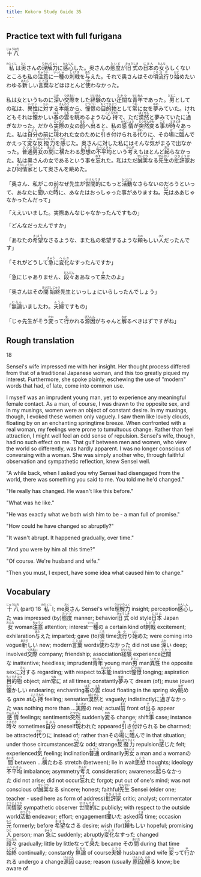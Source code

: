 ```yaml
---
title: Kokoro Study Guide 35
---
```


## Practice text with full furigana

<p>
<ruby><rb>十八</rb><rt>じゅうはち</rt></ruby>
</p>

<p>
<ruby><rb>私</rb><rt>わたくし</rt></ruby>は<ruby><rb>奥</rb><rt>おく</rt></ruby>さんの<ruby><rb>理解力</rb><rt>りかいりょく</rt></ruby>に<ruby><rb>感心</rb><rt>かんしん</rt></ruby>した。奥さんの<ruby><rb>態度</rb><rt>たいど</rt></ruby>が<ruby><rb>旧式</rb><rt>きゅうしき</rt></ruby>の<ruby><rb>日本</rb><rt>にほん</rt></ruby>の<ruby><rb>女</rb><rt>おんな</rt></ruby>らしくないところも私の<ruby><rb>注意</rb><rt>ちゅうい</rt></ruby>に<ruby><rb>一種</rb><rt>いっしゅ</rt></ruby>の<ruby><rb>刺戟</rb><rt>しげき</rt></ruby>を<ruby><rb>与</rb><rt>あた</rt></ruby>えた。それで奥さんはその<ruby><rb>頃</rb><rt>ころ</rt></ruby><ruby><rb>流行</rb><rt>はや</rt></ruby>り<ruby><rb>始</rb><rt>はじ</rt></ruby>めたいわゆる<ruby><rb>新</rb><rt>あたら</rt></ruby>しい<ruby><rb>言葉</rb><rt>ことば</rt></ruby>などはほとんど<ruby><rb>使</rb><rt>つか</rt></ruby>わなかった。
</p>

<p>
私は女というものに<ruby><rb>深</rb><rt>ふか</rt></ruby>い<ruby><rb>交際</rb><rt>つきあい</rt></ruby>をした<ruby><rb>経験</rb><rt>けいけん</rt></ruby>のない<ruby><rb>迂闊</rb><rt>うかつ</rt></ruby>な<ruby><rb>青年</rb><rt>せいねん</rt></ruby>であった。<ruby><rb>男</rb><rt>おとこ</rt></ruby>としての私は、<ruby><rb>異性</rb><rt>いせい</rt></ruby>に<ruby><rb>対</rb><rt>たい</rt></ruby>する<ruby><rb>本能</rb><rt>ほんのう</rt></ruby>から、<ruby><rb>憧憬</rb><rt>どうけい</rt></ruby>の<ruby><rb>目的物</rb><rt>もくてきぶつ</rt></ruby>として<ruby><rb>常</rb><rt>つね</rt></ruby>に女を<ruby><rb>夢</rb><rt>ゆめ</rt></ruby>みていた。けれどもそれは<ruby><rb>懐</rb><rt>なつ</rt></ruby>かしい<ruby><rb>春</rb><rt>はる</rt></ruby>の<ruby><rb>雲</rb><rt>くも</rt></ruby>を<ruby><rb>眺</rb><rt>なが</rt></ruby>めるような<ruby><rb>心持</rb><rt>こころもち</rt></ruby>で、ただ<ruby><rb>漠然</rb><rt>ばくぜん</rt></ruby>と夢みていたに<ruby><rb>過</rb><rt>す</rt></ruby>ぎなかった。だから<ruby><rb>実際</rb><rt>じっさい</rt></ruby>の女の<ruby><rb>前</rb><rt>まえ</rt></ruby>へ<ruby><rb>出</rb><rt>で</rt></ruby>ると、私の<ruby><rb>感情</rb><rt>かんじょう</rt></ruby>が<ruby><rb>突然</rb><rt>とつぜん</rt></ruby><ruby><rb>変</rb><rt>かわ</rt></ruby>る<ruby><rb>事</rb><rt>こと</rt></ruby>が<ruby><rb>時々</rb><rt>ときどき</rt></ruby>あった。私は<ruby><rb>自分</rb><rt>じぶん</rt></ruby>の前に<ruby><rb>現</rb><rt>あら</rt></ruby>われた女のために<ruby><rb>引</rb><rt>ひ</rt></ruby>き<ruby><rb>付</rb><rt>つ</rt></ruby>けられる<ruby><rb>代</rb><rt>かわ</rt></ruby>りに、その<ruby><rb>場</rb><rt>ば</rt></ruby>に<ruby><rb>臨</rb><rt>のぞ</rt></ruby>んでかえって<ruby><rb>変</rb><rt>へん</rt></ruby>な<ruby><rb>反撥力</rb><rt>はんぱつりょく</rt></ruby>を<ruby><rb>感</rb><rt>かん</rt></ruby>じた。奥さんに対した私にはそんな<ruby><rb>気</rb><rt>き</rt></ruby>がまるで出なかった。<ruby><rb>普通</rb><rt>ふつう</rt></ruby><ruby><rb>男女</rb><rt>なんにょ</rt></ruby>の<ruby><rb>間</rb><rt>あいだ</rt></ruby>に<ruby><rb>横</rb><rt>よこ</rt></ruby>たわる<ruby><rb>思想</rb><rt>しそう</rt></ruby>の<ruby><rb>不平均</rb><rt>ふへいきん</rt></ruby>という<ruby><rb>考</rb><rt>かんが</rt></ruby>えもほとんど<ruby><rb>起</rb><rt>おこ</rt></ruby>らなかった。私は奥さんの女であるという事を<ruby><rb>忘</rb><rt>わす</rt></ruby>れた。私はただ<ruby><rb>誠実</rb><rt>せいじつ</rt></ruby>なる<ruby><rb>先生</rb><rt>せんせい</rt></ruby>の<ruby><rb>批評家</rb><rt>ひひょうか</rt></ruby>および<ruby><rb>同情家</rb><rt>どうじょうか</rt></ruby>として奥さんを眺めた。
</p>

<p>
「奥さん、私がこの前なぜ先生が<ruby><rb>世間的</rb><rt>せけんてき</rt></ruby>にもっと<ruby><rb>活動</rb><rt>かつどう</rt></ruby>なさらないのだろうといって、あなたに<ruby><rb>聞</rb><rt>き</rt></ruby>いた<ruby><rb>時</rb><rt>とき</rt></ruby>に、あなたはおっしゃった事がありますね。<ruby><rb>元</rb><rt>もと</rt></ruby>はああじゃなかったんだって」
</p>

<p>「ええいいました。実際あんなじゃなかったんですもの」</p>
<p>「どんなだったんですか」</p>
<p>
「あなたの<ruby><rb>希望</rb><rt>きぼう</rt></ruby>なさるような、また私の希望するような<ruby><rb>頼</rb><rt>たの</rt></ruby>もしい<ruby><rb>人</rb><rt>ひと</rt></ruby>だったんです」
</p>

<p>
「それがどうして<ruby><rb>急</rb><rt>きゅう</rt></ruby>に<ruby><rb>変化</rb><rt>へんか</rt></ruby>なすったんですか」
</p>

<p>
「急にじゃありません、<ruby><rb>段々</rb><rt>だんだん</rt></ruby>ああなって<ruby><rb>来</rb><rt>き</rt></ruby>たのよ」
</p>

<p>
「奥さんはその<ruby><rb>間</rb><rt>あいだ</rt></ruby><ruby><rb>始終</rb><rt>しじゅう</rt></ruby>先生といっしょにいらしったんでしょう」
</p>

<p>
「<ruby><rb>無論</rb><rt>むろん</rt></ruby>いましたわ。<ruby><rb>夫婦</rb><rt>ふうふ</rt></ruby>ですもの」
</p>

<p>
「じゃ先生がそう<ruby><rb>変</rb><rt>かわ</rt></ruby>って<ruby><rb>行</rb><rt>ゆ</rt></ruby>かれる<ruby><rb>源因</rb><rt>げんいん</rt></ruby>がちゃんと<ruby><rb>解</rb><rt>わか</rt></ruby>るべきはずですがね」
</p>


## Rough translation

18

Sensei's wife impressed me with her insight. Her thought process differed from that of a traditional Japanese woman, and this too greatly piqued my interest. Furthermore, she spoke plainly, eschewing the use of "modern" words that had, of late, come into common use.

I myself was an imprudent young man, yet to experience any meaningful female contact. As a man, of course, I was drawn to the opposite sex, and in my musings, women were an object of constant desire. In my musings, though, I evoked these women only vaguely. I saw them like lovely clouds, floating by on an enchanting springtime breeze. When confronted with a real woman, my feelings were prone to tumultuous change. Rather than feel attraction, I might well feel an odd sense of repulsion. Sensei's wife, though, had no such effect on me. That gulf between men and women, who view the world so differently, was hardly apparent. I was no longer conscious of conversing with a woman. She was simply another who, through faithful observation and sympathetic reflection, knew Sensei well.

"A while back, when I asked you why Sensei had disengaged from the world, there was something you said to me. You told me he'd changed."

"He really has changed. He wasn't like this before."

"What was he like."

"He was exactly what we both wish him to be - a man full of promise."

"How could he have changed so abruptly?"

"It wasn't abrupt. It happened gradually, over time."

"And you were by him all this time?"

"Of course. We're husband and wife."

"Then you must, I expect, have some idea what caused him to change."      


## Vocabulary

<p>
<span class="vocabstudy"><ruby><rb>十八</rb><rt>じゅうはち</rt></ruby>&nbsp;(part) 18</span>
<span class="vocabstudy"><ruby><rb>私</rb><rt>わたくし</rt></ruby>&nbsp;I; me</span><span class="vocabstudy"><ruby><rb>奥</rb><rt>おく</rt></ruby>さん&nbsp;Sensei's wife</span><span class="vocabstudy"><ruby><rb>理解力</rb><rt>りかいりょく</rt></ruby>&nbsp;insight; perception</span><span class="vocabstudy"><ruby><rb>感心</rb><rt>かんしん</rt></ruby>した&nbsp;was impressed (by)</span><span class="vocabstudy"><ruby><rb>態度</rb><rt>たいど</rt></ruby>&nbsp;manner; behavior</span><span class="vocabstudy"><ruby><rb>旧式</rb><rt>きゅうしき</rt></ruby>&nbsp;old style</span><span class="vocabstudy"><ruby><rb>日本</rb><rt>にほん</rt></ruby>&nbsp;Japan</span><span class="vocabstudy"><ruby><rb>女</rb><rt>おんな</rt></ruby>&nbsp;woman</span><span class="vocabstudy"><ruby><rb>注意</rb><rt>ちゅうい</rt></ruby>&nbsp;attention; interest</span><span class="vocabstudy"><ruby><rb>一種</rb><rt>いっしゅ</rt></ruby>の&nbsp;a certain kind of</span><span class="vocabstudy"><ruby><rb>刺戟</rb><rt>しげき</rt></ruby>&nbsp;excitement; exhilaration</span><span class="vocabstudy"><ruby><rb>与</rb><rt>あた</rt></ruby>えた&nbsp;imparted; gave (to)</span><span class="vocabstudy"><ruby><rb>頃</rb><rt>ころ</rt></ruby>&nbsp;time</span><span class="vocabstudy"><ruby><rb>流行</rb><rt>はや</rt></ruby>り<ruby><rb>始</rb><rt>はじ</rt></ruby>めた&nbsp;were coming into vogue</span><span class="vocabstudy"><ruby><rb>新</rb><rt>あたら</rt></ruby>しい&nbsp;new; modern</span><span class="vocabstudy"><ruby><rb>言葉</rb><rt>ことば</rt></ruby>&nbsp;words</span><span class="vocabstudy"><ruby><rb>使</rb><rt>つか</rt></ruby>わなかった&nbsp;did not use</span>
<span class="vocabstudy"><ruby><rb>深</rb><rt>ふか</rt></ruby>い&nbsp;deep; involved</span><span class="vocabstudy"><ruby><rb>交際</rb><rt>つきあい</rt></ruby>&nbsp;company; friendship; association</span><span class="vocabstudy"><ruby><rb>経験</rb><rt>けいけん</rt></ruby>&nbsp;experience</span><span class="vocabstudy"><ruby><rb>迂闊</rb><rt>うかつ</rt></ruby>な&nbsp;inattentive; heedless; imprudent</span><span class="vocabstudy"><ruby><rb>青年</rb><rt>せいねん</rt></ruby>&nbsp;young man</span><span class="vocabstudy"><ruby><rb>男</rb><rt>おとこ</rt></ruby>&nbsp;man</span><span class="vocabstudy"><ruby><rb>異性</rb><rt>いせい</rt></ruby>&nbsp;the opposite sex</span><span class="vocabstudy">に<ruby><rb>対</rb><rt>たい</rt></ruby>する&nbsp;regarding; with respect to</span><span class="vocabstudy"><ruby><rb>本能</rb><rt>ほんのう</rt></ruby>&nbsp;instinct</span><span class="vocabstudy"><ruby><rb>憧憬</rb><rt>どうけい</rt></ruby>&nbsp;longing; aspiration</span><span class="vocabstudy"><ruby><rb>目的物</rb><rt>もくてきぶつ</rt></ruby>&nbsp;object; aim</span><span class="vocabstudy"><ruby><rb>常</rb><rt>つね</rt></ruby>に&nbsp;at all times; constantly</span><span class="vocabstudy"><ruby><rb>夢</rb><rt>ゆめ</rt></ruby>みて&nbsp;dream (of); muse (over)</span><span class="vocabstudy"><ruby><rb>懐</rb><rt>なつ</rt></ruby>かしい&nbsp;endearing; enchanting</span><span class="vocabstudy"><ruby><rb>春</rb><rt>はる</rt></ruby>の<ruby><rb>雲</rb><rt>くも</rt></ruby>&nbsp;cloud floating in the spring sky</span><span class="vocabstudy"><ruby><rb>眺</rb><rt>なが</rt></ruby>める&nbsp;gaze at</span><span class="vocabstudy"><ruby><rb>心持</rb><rt>こころもち</rt></ruby>&nbsp;feeling; sensation</span><span class="vocabstudy"><ruby><rb>漠然</rb><rt>ばくぜん</rt></ruby>と&nbsp;vaguely; indistinctly</span><span class="vocabstudy">に<ruby><rb>過</rb><rt>す</rt></ruby>ぎなかった&nbsp;was nothing more than ...</span><span class="vocabstudy"><ruby><rb>実際</rb><rt>じっさい</rt></ruby>の&nbsp;real; actual</span><span class="vocabstudy"><ruby><rb>前</rb><rt>まえ</rt></ruby>&nbsp;front of</span><span class="vocabstudy"><ruby><rb>出</rb><rt>で</rt></ruby>る&nbsp;appear</span><span class="vocabstudy"><ruby><rb>感情</rb><rt>かんじょう</rt></ruby>&nbsp;feelings; sentiments</span><span class="vocabstudy"><ruby><rb>突然</rb><rt>とつぜん</rt></ruby>&nbsp;suddenly</span><span class="vocabstudy"><ruby><rb>変</rb><rt>かわ</rt></ruby>る&nbsp;change; shift</span><span class="vocabstudy"><ruby><rb>事</rb><rt>こと</rt></ruby>&nbsp;case; instance</span><span class="vocabstudy"><ruby><rb>時々</rb><rt>ときどき</rt></ruby>&nbsp;sometimes</span><span class="vocabstudy"><ruby><rb>自分</rb><rt>じぶん</rt></ruby>&nbsp;oneself</span><span class="vocabstudy"><ruby><rb>現</rb><rt>あら</rt></ruby>われた&nbsp;appeared</span><span class="vocabstudy"><ruby><rb>引</rb><rt>ひ</rt></ruby>き<ruby><rb>付</rb><rt>つ</rt></ruby>けられる&nbsp;be charmed; be attracted</span><span class="vocabstudy"><ruby><rb>代</rb><rt>かわ</rt></ruby>りに&nbsp;instead of; rather than</span><span class="vocabstudy">その<ruby><rb>場</rb><rt>ば</rt></ruby>に<ruby><rb>臨</rb><rt>のぞ</rt></ruby>んで&nbsp;in that situation; under those circumstances</span><span class="vocabstudy"><ruby><rb>変</rb><rt>へん</rt></ruby>な&nbsp;odd; strange</span><span class="vocabstudy"><ruby><rb>反撥力</rb><rt>はんぱつりょく</rt></ruby>&nbsp;repulsion</span><span class="vocabstudy"><ruby><rb>感</rb><rt>かん</rt></ruby>じた&nbsp;felt; experienced</span><span class="vocabstudy"><ruby><rb>気</rb><rt>き</rt></ruby>&nbsp;feeling; inclination</span><span class="vocabstudy"><ruby><rb>普通</rb><rt>ふつう</rt></ruby>&nbsp;ordinarily</span><span class="vocabstudy"><ruby><rb>男女</rb><rt>なんにょ</rt></ruby>&nbsp;a man and a woman</span><span class="vocabstudy">の<ruby><rb>間</rb><rt>あいだ</rt></ruby>&nbsp;between ...</span><span class="vocabstudy"><ruby><rb>横</rb><rt>よこ</rt></ruby>たわる&nbsp;stretch (between); lie in wait</span><span class="vocabstudy"><ruby><rb>思想</rb><rt>しそう</rt></ruby>&nbsp;thoughts; ideology</span><span class="vocabstudy"><ruby><rb>不平均</rb><rt>ふへいきん</rt></ruby>&nbsp;imbalance; asymmetry</span><span class="vocabstudy"><ruby><rb>考</rb><rt>かんが</rt></ruby>え&nbsp;consideration; awareness</span><span class="vocabstudy"><ruby><rb>起</rb><rt>おこ</rt></ruby>らなかった&nbsp;did not arise; did not occur</span><span class="vocabstudy"><ruby><rb>忘</rb><rt>わす</rt></ruby>れた&nbsp;forgot; put out of one's mind; was not conscious of</span><span class="vocabstudy"><ruby><rb>誠実</rb><rt>せいじつ</rt></ruby>なる&nbsp;sincere; honest; faithful</span><span class="vocabstudy"><ruby><rb>先生</rb><rt>せんせい</rt></ruby>&nbsp;Sensei (elder one; teacher - used here as form of address)</span><span class="vocabstudy"><ruby><rb>批評家</rb><rt>ひひょうか</rt></ruby>&nbsp;critic; analyst; commentator</span><span class="vocabstudy"><ruby><rb>同情家</rb><rt>どうじょうか</rt></ruby>&nbsp;sympathetic observer</span>
<span class="vocabstudy"><ruby><rb>世間的</rb><rt>せけんてき</rt></ruby>に&nbsp;publicly; with respect to the outside world</span><span class="vocabstudy"><ruby><rb>活動</rb><rt>かつどう</rt></ruby>&nbsp;endeavor; effort; engagement</span><span class="vocabstudy"><ruby><rb>聞</rb><rt>き</rt></ruby>いた&nbsp;asked</span><span class="vocabstudy"><ruby><rb>時</rb><rt>とき</rt></ruby>&nbsp;time; occasion</span><span class="vocabstudy"><ruby><rb>元</rb><rt>もと</rt></ruby>&nbsp;formerly; before</span>
<span class="vocabstudy"><ruby><rb>希望</rb><rt>きぼう</rt></ruby>なさる&nbsp;desire; wish (for)</span><span class="vocabstudy"><ruby><rb>頼</rb><rt>たの</rt></ruby>もしい&nbsp;hopeful; promising</span><span class="vocabstudy"><ruby><rb>人</rb><rt>ひと</rt></ruby>&nbsp;person; man</span>
<span class="vocabstudy"><ruby><rb>急</rb><rt>きゅう</rt></ruby>に&nbsp;suddenly; abruptly</span><span class="vocabstudy"><ruby><rb>変化</rb><rt>へんか</rt></ruby>なすった&nbsp;changed</span>
<span class="vocabstudy"><ruby><rb>段々</rb><rt>だんだん</rt></ruby>&nbsp;gradually; little by little</span><span class="vocabstudy">なって<ruby><rb>来</rb><rt>き</rt></ruby>た&nbsp;became</span>
<span class="vocabstudy">その<ruby><rb>間</rb><rt>あいだ</rt></ruby>&nbsp;during that time</span><span class="vocabstudy"><ruby><rb>始終</rb><rt>しじゅう</rt></ruby>&nbsp;continually; constantly</span>
<span class="vocabstudy"><ruby><rb>無論</rb><rt>むろん</rt></ruby>&nbsp;of course</span><span class="vocabstudy"><ruby><rb>夫婦</rb><rt>ふうふ</rt></ruby>&nbsp;husband and wife</span>
<span class="vocabstudy"><ruby><rb>変</rb><rt>かわ</rt></ruby>って<ruby><rb>行</rb><rt>ゆ</rt></ruby>かれる&nbsp;undergo a change</span><span class="vocabstudy"><ruby><rb>源因</rb><rt>げんいん</rt></ruby>&nbsp;cause; reason (usually <ruby><rb>原因</rb><rt>げんいん</rt></ruby>)</span><span class="vocabstudy"><ruby><rb>解</rb><rt>わか</rt></ruby>る&nbsp;know; be aware of</span>
</p>
